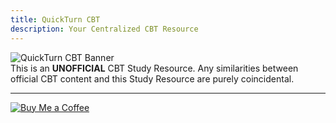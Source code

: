 ```yaml
---
title: QuickTurn CBT
description: Your Centralized CBT Resource
---
```



<style>{`
  /* Pulsing effect for the BMC button */
  @keyframes pulseBmcOnly {
    0% {
      transform: scale(1);
      filter: drop-shadow(0 0 0px rgba(255, 221, 0, 0));
    }
    50% {
      transform: scale(1.06);
      filter: drop-shadow(0 0 16px rgba(255, 221, 0, 0.9));
    }
    100% {
      transform: scale(1);
      filter: drop-shadow(0 0 0px rgba(255, 221, 0, 0));
    }
  }

  /* Breathing (scale) animation */
  @keyframes bannerBreathe {
    0% { transform: scale(1); }
    50% { transform: scale(1.05); }
    100% { transform: scale(1); }
  }

  /* Gentle clockwise/counterclockwise rotation */
  @keyframes bannerRotate {
    0% { transform: rotate(0deg); }
    25% { transform: rotate(3deg); }
    50% { transform: rotate(0deg); }
    75% { transform: rotate(-3deg); }
    100% { transform: rotate(0deg); }
  }

  .banner-outer {
    animation: bannerRotate 30s linear infinite;
    transform-origin: center;
    display: flex;
    justify-content: center;
    margin-top: 2rem;
  }

  .banner-inner {
    animation: bannerBreathe 8s ease-in-out infinite;
    display: block;
    max-width: 100%;
    border-radius: 0.75rem;
    box-shadow: 0 10px 25px rgba(0,0,0,0);
    overflow: hidden;
  }
`}</style>

<div className="banner-outer">
  <img
    src="/images/banner.png"
    alt="QuickTurn CBT Banner"
    className="banner-inner w-full max-w-4xl"
  />
</div>

<div style={{
  textAlign: 'center',
  fontWeight: '500',
  marginTop: '2rem'
}}>
  This is an <strong>UNOFFICIAL</strong> CBT Study Resource. Any similarities between official CBT
  content and this Study Resource are purely coincidental.
</div>

---

<div style={{
  marginTop: '3rem',
  textAlign: 'center',
  display: 'flex',
  justifyContent: 'center',
}}>
  <a
    href="https://www.buymeacoffee.com/qtcbt"
    target="_blank"
    rel="noopener noreferrer"
    style={{
      display: 'inline-block'
    }}
  >
    <img
      src="https://img.buymeacoffee.com/button-api/?text=Buy me a coffee&emoji=☕&slug=qtcbt&button_colour=FFDD00&font_colour=000000&font_family=Inter&outline_colour=000000&coffee_colour=ffffff"
      alt="Buy Me a Coffee"
      style={{
        height: '44px',
        maxWidth: '100%',
        animation: 'pulseBmcOnly 3.5s ease-in-out infinite',
      }}
    />
  </a>
</div>
